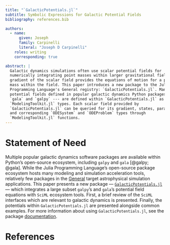 ```yaml
---
title: "`GalacticPotentials.jl`"
subtitle: Symbolic Expressions for Galactic Potential Fields
bibliography: references.bib

authors:
  - name: 
      given: Joseph
      family: Carpinelli
      literal: "Joseph D Carpinelli"
    roles: writing
    corresponding: true

abstract: |
  Galactic dynamics simulations often use scalar potential fields for 
  numerically integrating point masses within larger gravitational fields. The 
  gradient of the scalar field provides the equations of motion for a point 
  mass within the field. This paper introduces a new package to the Julia 
  Programming Language's General registry: `GalacticPotentials.jl`. Many scalar
  potential fields defined in popular galactic dynamics Python packages --- 
  `gala` and `galpy` --- are defined within `GalacticPotentials.jl` as 
  `ModelingToolkit.jl` types. Each scalar field provided by 
  `GalacticPotentials.jl` can be queried for its gradient, states, parameters,
  and corresponding `ODESystem` and `ODEProblem` types through 
  `ModelingToolkit.jl` functions.
---
```


# Statement of Need {#sec-introduction}

Multiple popular galactic dynamics software packages are available within 
Python's open-source ecosystem, including `galpy` and `gala` [@galpy; @gala]. 
While the Julia Programming Language's open-source package ecosystem hosts many
modeling and simulation acceleration tools, relatively few packages in the 
[General](https://github.com/JuliaRegistries/General) target astrophysical 
simulation applications. This paper presents a new package --- 
[`GalacticPotentials.jl`](https://github.com/cadojo/GalacticPotentials.jl) ---
which integrates a large subset `galpy`'s and `gala`'s potential field equations 
with `SciML` ecosystem tools. First, a brief review of the `SciML` interfaces 
which are relevant to galactic dynamics is presented. Finally, the potentials
within `GalacticPotentials.jl` are presented alongside common examples. For 
more information about using `GalacticPotentials.jl`, see the package 
[documentation](https://docs.loopy.codes/GalacticPotentials.jl).

# References {#sec-references}

:::{#refs}
:::
